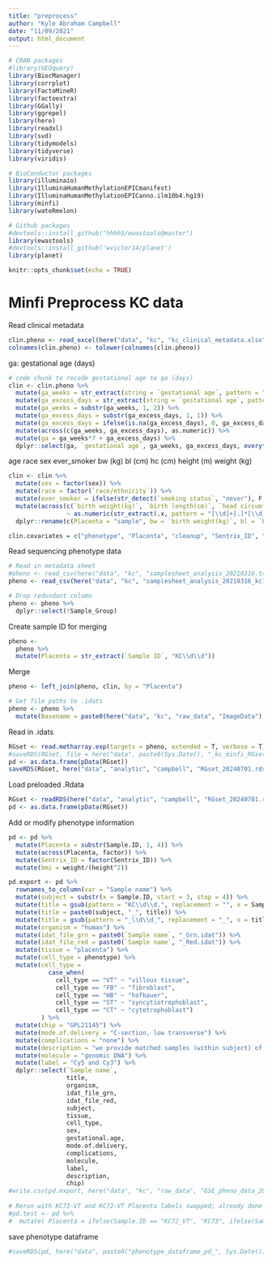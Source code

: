 ```yaml
---
title: "preprocess"
author: "Kyle Abraham Campbell"
date: "11/09/2021"
output: html_document
---
```


```r
# CRAN packages
#library(GEOquery)
library(BiocManager)
library(corrplot)
library(FactoMineR)
library(factoextra)
library(GGally)
library(ggrepel)
library(here)
library(readxl)
library(svd)
library(tidymodels)
library(tidyverse)
library(viridis)

# BioConductor packages
library(illuminaio)
library(IlluminaHumanMethylationEPICmanifest)
library(IlluminaHumanMethylationEPICanno.ilm10b4.hg19)
library(minfi)
library(wateRmelon)

# Github packages
#devtools::install_github("hhhh5/ewastools@master")
library(ewastools)
#devtools::install_github('wvictor14/planet')
library(planet)

knitr::opts_chunk$set(echo = TRUE)
```

# Minfi Preprocess KC data

Read clinical metadata
```r
clin.pheno <- read_excel(here("data", "kc", "kc_clinical_metadata.xlsx"))
colnames(clin.pheno) <- tolower(colnames(clin.pheno))
```

ga: gestational age (days)
```r
# code chunk to recode gestational age to ga (days)
clin <- clin.pheno %>%
  mutate(ga_weeks = str_extract(string = `gestational age`, pattern = "\\d\\d[w]")) %>%
  mutate(ga_excess_days = str_extract(string = `gestational age`, pattern = "\\d[d]")) %>%
  mutate(ga_weeks = substr(ga_weeks, 1, 2)) %>%
  mutate(ga_excess_days = substr(ga_excess_days, 1, 1)) %>%
  mutate(ga_excess_days = ifelse(is.na(ga_excess_days), 0, ga_excess_days)) %>%
  mutate(across(c(ga_weeks, ga_excess_days), as.numeric)) %>%
  mutate(ga = ga_weeks*7 + ga_excess_days) %>%
  dplyr::select(ga, `gestational age`, ga_weeks, ga_excess_days, everything())
```

age
race
sex
ever_smoker
bw (kg)
bl (cm)
hc (cm)
height (m)
weight (kg)
```r
clin <- clin %>%
  mutate(sex = factor(sex)) %>%
  mutate(race = factor(`race/ethnicity`)) %>%
  mutate(ever_smoker = ifelse(str_detect(`smoking status`, "never"), F, T)) %>%
  mutate(across(c(`birth weight(kg)`, `birth length(cm)`, `head circumference(cm)`, `height(m)`, `weight(kg)`),
                ~ as.numeric(str_extract(.x, pattern = "[\\d]+[.]*[\\d]+")))) %>%
  dplyr::rename(c(Placenta = "sample", bw = `birth weight(kg)`, bl = `birth length(cm)`, hc = `head circumference(cm)`, height = `height(m)`, weight = `weight(kg)`))
```

```r
clin.covariates = c("phenotype", "Placenta", "cleanup", "Sentrix_ID", "Sentrix_Position", "ga", "bw", "sex", "age", "race", "ever_smoker", "bmi")
```

Read sequencing phenotype data
```r
# Read in metadata sheet
#pheno <- read_csv(here("data", "kc", "samplesheet_analysis_20210316.txt"))
pheno <- read_csv(here("data", "kc", "samplesheet_analysis_20210316_kc72_vt_kc73_vt_swap.txt"))

# Drop redundant column
pheno <- pheno %>%
  dplyr::select(!Sample_Group)
```

Create sample ID for merging
```r
pheno <- 
  pheno %>%
  mutate(Placenta = str_extract(`Sample ID`, "KC\\d\\d"))
```

Merge
```r
pheno <- left_join(pheno, clin, by = "Placenta")
```

```r
# Get file paths to .idats
pheno <- pheno %>%
  mutate(Basename = paste0(here("data", "kc", "raw_data", "ImageData"), "/", Sentrix_ID, "/", Sentrix_ID, "_", Sentrix_Position))
```

Read in .idats
```r
RGset <- read.metharray.exp(targets = pheno, extended = T, verbose = T)
#saveRDS(RGset, file = here("data", paste0(Sys.Date(), "_kc_minfi_RGset.rda")))
pd <- as.data.frame(pData(RGset))
saveRDS(RGset, here("data", "analytic", "campbell", "RGset_20240701.rds"))
```

Load preloaded .Rdata
```r
RGset <- readRDS(here("data", "analytic", "campbell", "RGset_20240701.rds"))
pd <- as.data.frame(pData(RGset))
```

Add or modify phenotype information
```r
pd <- pd %>%
  mutate(Placenta = substr(Sample.ID, 1, 4)) %>%
  mutate(across(Placenta, factor)) %>%
  mutate(Sentrix_ID = factor(Sentrix_ID)) %>% 
  mutate(bmi = weight/(height^2))

pd.export <- pd %>% 
  rownames_to_column(var = "Sample name") %>%
  mutate(subject = substr(x = Sample.ID, start = 3, stop = 4)) %>%
  mutate(title = gsub(pattern = "KC\\d\\d.", replacement = "", x = Sample.ID)) %>%
  mutate(title = paste0(subject, "_", title)) %>%
  mutate(title = gsub(pattern = "_\\d\\d_", replacement = "_", x = title)) %>%
  mutate(organism = "human") %>%
  mutate(idat_file_grn = paste0(`Sample name`, "_Grn.idat")) %>%
  mutate(idat_file_red = paste0(`Sample name`, "_Red.idat")) %>%
  mutate(tissue = "placenta") %>%
  mutate(cell_type = phenotype) %>%
  mutate(cell_type =
           case_when(
             cell_type == "VT" ~ "villous tissue",
             cell_type == "FB" ~ "fibroblast",
             cell_type == "HB" ~ "hofbauer",
             cell_type == "ST" ~ "syncytiotrophoblast",
             cell_type == "CT" ~ "cytotrophoblast")
         ) %>%
  mutate(chip = "GPL21145") %>%
  mutate(mode.of.delivery = "C-section, low transverse") %>%
  mutate(complications = "none") %>%
  mutate(description = "we provide matched samples (within subject) of whole villous tissue or cell types enriched from that tissue; letters correspond to quandrant-based subsampling within the same placenta for a subset of 4 subjects") %>%
  mutate(molecule = "genomic DNA") %>%
  mutate(label = "Cy5 and Cy3") %>%
  dplyr::select(`Sample name`,
                title,
                organism,
                idat_file_grn,
                idat_file_red,
                subject,
                tissue,
                cell_type,
                sex,
                gestational.age,
                mode.of.delivery,
                complications,
                molecule,
                label,
                description,
                chip)
#write.csv(pd.export, here("data", "kc", "raw_data", "GSE_pheno_data_20240702.csv"), row.names = F)
  
# Rerun with KC73-VT and KC72-VT Placenta labels swapped; already done at the file stage
#pd.test <- pd %>%
#  mutate( Placenta = ifelse(Sample.ID == "KC72_VT", "KC73", ifelse(Sample.ID == "KC73_VT", "KC72", Placenta)))
```

save phenotype dataframe
```r
#saveRDS(pd, here("data", paste0("phenotype_dataframe_pd_", Sys.Date())))
```


